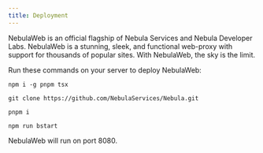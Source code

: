 ```yaml
---
title: Deployment
---
```


NebulaWeb is an official flagship of Nebula Services and Nebula Developer Labs. NebulaWeb is a stunning, sleek, and functional web-proxy with support for thousands of popular sites. With NebulaWeb, the sky is the limit.

Run these commands on your server to deploy NebulaWeb:

`npm i -g pnpm tsx`

`git clone https://github.com/NebulaServices/Nebula.git`

`pnpm i`

`npm run bstart`

NebulaWeb will run on port 8080.
